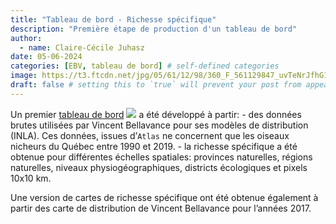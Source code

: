 ```yaml
---
title: "Tableau de bord - Richesse spécifique"
description: "Première étape de production d'un tableau de bord"
author:
  - name: Claire-Cécile Juhasz 
date: 05-06-2024
categories: [EBV, tableau de bord] # self-defined categories
image: https://t3.ftcdn.net/jpg/05/61/12/98/360_F_561129847_uvTeNrJfhG1gCBLlYGqVsfQRwvv0oUyn.jpg
draft: false # setting this to `true` will prevent your post from appearing on your listing page until you're ready!
---
```


Un premier [tableau de bord](https://coleo.biodiversite-quebec.ca/apps/QC_in_a_CUBE_Species_richness/) [![](https://p7.hiclipart.com/preview/551/770/413/github-pages-logo-repository-fork-github-thumbnail.jpg)](https://github.com/BiodiversiteQuebec/QC_in_a_CUBE_Species_richness) a été développé à partir:
- des données brutes utilisées par Vincent Bellavance pour ses modèles de distribution (INLA). Ces données, issues d'`Atlas` ne concernent que les oiseaux nicheurs du Québec entre 1990 et 2019. 
- la richesse spécifique a été obtenue pour différentes échelles spatiales: provinces naturelles, régions naturelles, niveaux physiogéographiques, districts écologiques et pixels 10x10 km.

Une version de cartes de richesse spécifique ont été obtenue également à partir des carte de distribution de Vincent Bellavance pour l'années 2017.